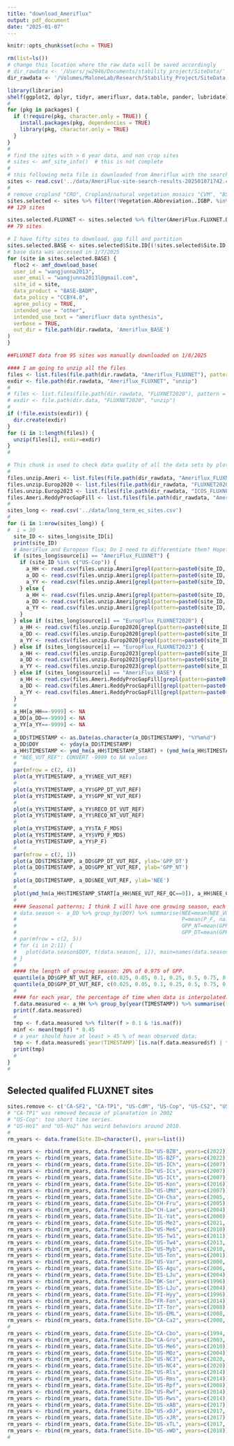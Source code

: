 ```yaml
---
title: "download_Ameriflux"
output: pdf_document
date: "2025-01-07"
---
```


```r
knitr::opts_chunk$set(echo = TRUE)
```


```r
rm(list=ls())
# change this location where the raw data will be saved accordingly
# dir_rawdata <- '/Users/jw2946/Documents/stability_project/SiteData/'
dir_rawdata <- '/Volumes/MaloneLab/Research/Stability_Project/SiteData'

```



```r
library(librarian)
shelf(ggplot2, dplyr, tidyr, amerifluxr, data.table, pander, lubridate)
#
for (pkg in packages) {
  if (!require(pkg, character.only = TRUE)) {
    install.packages(pkg, dependencies = TRUE)
    library(pkg, character.only = TRUE)
  }
}
#
# find the sites with > 6 year data, and non crop sites
# sites <- amf_site_info()  # this is not complete
#
# this following meta file is downloaded from Ameriflux with the search criteria: FC=true, NEE=true, data length >= 5 years
sites <- read.csv('../data/AmeriFlux-site-search-results-202501071742.csv')
#
# remove cropland "CRO", Cropland/natural vegetation mosaics "CVM", "BSV": Barren?, water: "WAT", Urban and built-up lands:"URB", Snow and ice: "SNO"
sites.selected <- sites %>% filter(!Vegetation.Abbreviation..IGBP. %in% c("CRO", "CVM", "BSV", "WAT", "URB", "SNO")) %>% filter(Data.Use.Policy=='CC-BY-4.0')
## 129 sites

sites.selected.FLUXNET <- sites.selected %>% filter(AmeriFlux.FLUXNET.Data.End - AmeriFlux.FLUXNET.Data.Start >= 4)
## 79 sites

# I have fifty sites to download, gap fill and partition
sites.selected.BASE <- sites.selected$Site.ID[(!sites.selected$Site.ID %in% sites.selected.FLUXNET$Site.ID)]
# base data was accessed in 1/7/2025
for (site in sites.selected.BASE) {
  floc2 <- amf_download_base(
  user_id = "wangjunna2013",
  user_email = "wangjunna2013l@gmail.com",
  site_id = site,
  data_product = "BASE-BADM",
  data_policy = "CCBY4.0",
  agree_policy = TRUE,
  intended_use = "other",
  intended_use_text = "amerifluxr data synthesis",
  verbose = TRUE,
  out_dir = file.path(dir.rawdata, 'Ameriflux_BASE')
)
}

##FLUXNET data from 95 sites was manually downloaded on 1/8/2025
```


```r
#### I am going to unzip all the files
files <- list.files(file.path(dir.rawdata, "Ameriflux_FLUXNET"), pattern = "\\.zip$", full.names = T)
exdir <- file.path(dir.rawdata, "Ameriflux_FLUXNET", "unzip")
# 
# files <- list.files(file.path(dir.rawdata, "FLUXNET2020"), pattern = "\\.zip$", full.names = T)
# exdir <- file.path(dir.data, "FLUXNET2020", "unzip")
#
if (!file.exists(exdir)) {
  dir.create(exdir)
}
for (i in 1:length(files)) {
  unzip(files[i], exdir=exdir)
}
#
```


```r
# This chunk is used to check data quality of all the data sets by plotting key variables.
# 
files.unzip.Ameri <- list.files(file.path(dir_rawdata, "Ameriflux_FLUXNET", "unzip"), full.names = T)
files.unzip.Europ2020 <- list.files(file.path(dir_rawdata, "FLUXNET2020", "unzip"), full.names = T)
files.unzip.Europ2023 <- list.files(file.path(dir_rawdata, "ICOS_FLUXNET", "unzip_connect2020"), full.names = T)
files.Ameri.ReddyProcGapFill <- list.files(file.path(dir_rawdata, "Ameriflux_BASE", "ReddyProcGapFill"), full.names=T)
#
sites_long <- read.csv('../data/long_term_ec_sites.csv')
#
for (i in 1:nrow(sites_long)) {
#  i = 30
  site_ID <- sites_long$site_ID[i]
  print(site_ID)
  # AmeriFlux and European flux; Do I need to differentiate them? Hopefully they use the same notation
  if (sites_long$source[i] == "AmeriFlux_FLUXNET") {
    if (site_ID %in% c("US-Cop")) {
      a_HH <- read.csv(files.unzip.Ameri[grepl(pattern=paste0(site_ID, "_FLUXNET_FULLSET_HR"), files.unzip.Ameri)])
      a_DD <- read.csv(files.unzip.Ameri[grepl(pattern=paste0(site_ID, "_FLUXNET_FULLSET_DD"), files.unzip.Ameri)])
      a_YY <- read.csv(files.unzip.Ameri[grepl(pattern=paste0(site_ID, "_FLUXNET_FULLSET_YY"), files.unzip.Ameri)])
    } else {
      a_HH <- read.csv(files.unzip.Ameri[grepl(pattern=paste0(site_ID, "_FLUXNET_FULLSET_HH"), files.unzip.Ameri)])
      a_DD <- read.csv(files.unzip.Ameri[grepl(pattern=paste0(site_ID, "_FLUXNET_FULLSET_DD"), files.unzip.Ameri)])
      a_YY <- read.csv(files.unzip.Ameri[grepl(pattern=paste0(site_ID, "_FLUXNET_FULLSET_YY"), files.unzip.Ameri)]) 
    }
  } else if (sites_long$source[i] == "EuropFlux_FLUXNET2020") {
    a_HH <- read.csv(files.unzip.Europ2020[grepl(pattern=paste0(site_ID, "_FLUXNET2015_FULLSET_HH"), files.unzip.Europ2020)])
    a_DD <- read.csv(files.unzip.Europ2020[grepl(pattern=paste0(site_ID, "_FLUXNET2015_FULLSET_DD"), files.unzip.Europ2020)])
    a_YY <- read.csv(files.unzip.Europ2020[grepl(pattern=paste0(site_ID, "_FLUXNET2015_FULLSET_YY"), files.unzip.Europ2020)])
  } else if (sites_long$source[i] == "EuropFlux_FLUXNET2023") {
    a_HH <- read.csv(files.unzip.Europ2023[grepl(pattern=paste0(site_ID, "_FLUXNET_HH"), files.unzip.Europ2023)])
    a_DD <- read.csv(files.unzip.Europ2023[grepl(pattern=paste0(site_ID, "_FLUXNET_DD"), files.unzip.Europ2023)])
    a_YY <- read.csv(files.unzip.Europ2023[grepl(pattern=paste0(site_ID, "_FLUXNET_YY"), files.unzip.Europ2023)])
  } else if (sites_long$source[i] == "AmeriFlux_BASE") {
    a_HH <- read.csv(files.Ameri.ReddyProcGapFill[grepl(pattern=paste0(site_ID, "_EDDYPROC_FULLSET_HH"), files.Ameri.ReddyProcGapFill)])
    a_DD <- read.csv(files.Ameri.ReddyProcGapFill[grepl(pattern=paste0(site_ID, "_EDDYPROC_FULLSET_DD"), files.Ameri.ReddyProcGapFill)])
    a_YY <- read.csv(files.Ameri.ReddyProcGapFill[grepl(pattern=paste0(site_ID, "_EDDYPROC_FULLSET_YY"), files.Ameri.ReddyProcGapFill)])
  }
  #
  a_HH[a_HH==-9999] <- NA
  a_DD[a_DD==-9999] <- NA
  a_YY[a_YY==-9999] <- NA
  #
  a_DD$TIMESTAMP <- as.Date(as.character(a_DD$TIMESTAMP), "%Y%m%d")
  a_DD$DOY       <- yday(a_DD$TIMESTAMP)
  a_HH$TIMESTAMP <- ymd_hm(a_HH$TIMESTAMP_START) + (ymd_hm(a_HH$TIMESTAMP_END) - ymd_hm(a_HH$TIMESTAMP_START)) / 2.0
  # "NEE_VUT_REF": CONVERT -9999 to NA values
  #
  par(mfrow = c(2, 4))
  plot(a_YY$TIMESTAMP, a_YY$NEE_VUT_REF)
  #
  plot(a_YY$TIMESTAMP, a_YY$GPP_DT_VUT_REF)
  plot(a_YY$TIMESTAMP, a_YY$GPP_NT_VUT_REF)
  #
  plot(a_YY$TIMESTAMP, a_YY$RECO_DT_VUT_REF)
  plot(a_YY$TIMESTAMP, a_YY$RECO_NT_VUT_REF)
  #
  plot(a_YY$TIMESTAMP, a_YY$TA_F_MDS)
  plot(a_YY$TIMESTAMP, a_YY$VPD_F_MDS)
  plot(a_YY$TIMESTAMP, a_YY$P_F)
  #
  par(mfrow = c(2, 1))
  plot(a_DD$TIMESTAMP, a_DD$GPP_DT_VUT_REF, ylab='GPP_DT')
  plot(a_DD$TIMESTAMP, a_DD$GPP_NT_VUT_REF, ylab='GPP_NT')
  #
  plot(a_DD$TIMESTAMP, a_DD$NEE_VUT_REF, ylab='NEE')
  # 
  plot(ymd_hm(a_HH$TIMESTAMP_START[a_HH$NEE_VUT_REF_QC==0]), a_HH$NEE_CUT_REF[a_HH$NEE_VUT_REF_QC==0], ylab='NEE_obsv')
  #
  #### Seasonal patterns; I think I will have one growing season, each year;
  # data.season <- a_DD %>% group_by(DOY) %>% summarise(NEE=mean(NEE_VUT_REF, na.rm=T), NEE_DT=mean(NEE_VUT_REF_DAY, na.rm=T), NEE_NT=mean(NEE_CUT_REF_NIGHT, na.rm=T),
  #                                                     P=mean(P_F, na.rm=T), VPD=mean(VPD_F_MDS, na.rm=T), TA=mean(TA_F_MDS, na.rm=T), # TA=mean(TA_F_MDS, na.rm=T),
  #                                                     GPP_NT=mean(GPP_NT_VUT_REF, na.rm=T), RECO_NT=mean(RECO_NT_VUT_REF, na.rm=T),
  #                                                     GPP_DT=mean(GPP_DT_VUT_REF, na.rm=T), RECO_DT=mean(RECO_DT_VUT_REF, na.rm=T))
  # par(mfrow = c(2, 5))
  # for (i in 2:11) {
  #   plot(data.season$DOY, t(data.season[, i]), main=names(data.season)[i])
  # }
  #
  #### the length of growing season: 20% of 0.975 of GPP.
  quantile(a_DD$GPP_NT_VUT_REF, c(0.025, 0.05, 0.1, 0.25, 0.5, 0.75, 0.9, 0.95, 0.975), na.rm=T)
  quantile(a_DD$GPP_DT_VUT_REF, c(0.025, 0.05, 0.1, 0.25, 0.5, 0.75, 0.9, 0.95, 0.975), na.rm=T)
  #
  #### for each year, the percentage of time when data is interpolated. 
  f.data.measured <- a_HH %>% group_by(year(TIMESTAMP)) %>% summarise(f=sum(NEE_VUT_REF_QC==0) / n(), name=site_ID)
  print(f.data.measured)
  #
  tmp <- f.data.measured %>% filter(f > 0.1 & !is.na(f))
  minf <- mean(tmp$f) * 0.45
  # a year should have at least > 45 % of mean observed data; 
  tmp <- f.data.measured$`year(TIMESTAMP)`[is.na(f.data.measured$f) | f.data.measured$f < minf]
  print(tmp)
  #
}
#
```

## Selected qualifed FLUXNET sites
```r
sites.remove <- c('CA-SF2', "CA-TP1", "US-CdM", "US-Cop", "US-CS2", "US-KS2" )
# "CA-TP1" was removed because of planatation in 2002
# "US-Cop": too short time series.
# "US-Ho1" and "US-Ho2" has weird behaviors around 2010. 
# 
rm_years <- data.frame(Site.ID=character(), years=list())

rm_years <- rbind(rm_years, data.frame(Site.ID="US-BZB", years=c(2022)))
rm_years <- rbind(rm_years, data.frame(Site.ID="US-BZF", years=c(2022)))
rm_years <- rbind(rm_years, data.frame(Site.ID="US-ICh", years=c(2007)))
rm_years <- rbind(rm_years, data.frame(Site.ID="US-ICs", years=c(2007)))
rm_years <- rbind(rm_years, data.frame(Site.ID="US-ICt", years=c(2007)))
rm_years <- rbind(rm_years, data.frame(Site.ID="US-Kon", years=c(2016)))
rm_years <- rbind(rm_years, data.frame(Site.ID="US-UMd", years=c(2007)))
rm_years <- rbind(rm_years, data.frame(Site.ID="CH-Cha", years=c(2005, 2009)))
rm_years <- rbind(rm_years, data.frame(Site.ID="CH-Fru", years=c(2005)))
rm_years <- rbind(rm_years, data.frame(Site.ID="CH-Lae", years=c(2004)))
rm_years <- rbind(rm_years, data.frame(Site.ID="IL-Yat", years=c(2000)))
rm_years <- rbind(rm_years, data.frame(Site.ID="US-Me2", years=c(2021, 2022)))
rm_years <- rbind(rm_years, data.frame(Site.ID="US-Me6", years=c(2010)))
rm_years <- rbind(rm_years, data.frame(Site.ID="US-Tw1", years=c(2011)))
rm_years <- rbind(rm_years, data.frame(Site.ID="US-Tw4", years=c(2013, 2021)))
rm_years <- rbind(rm_years, data.frame(Site.ID="US-Myb", years=c(2010, 2011)))
rm_years <- rbind(rm_years, data.frame(Site.ID="US-Ton", years=c(2001)))   
rm_years <- rbind(rm_years, data.frame(Site.ID="US-Var", years=c(2000, 2021)))   # 2021
rm_years <- rbind(rm_years, data.frame(Site.ID="ES-Agu", years=c(2006, 2013, 2014, 2015, 2016, 2017)))
rm_years <- rbind(rm_years, data.frame(Site.ID="ES-LJu", years=c(2004)))
rm_years <- rbind(rm_years, data.frame(Site.ID="DK-Sor", years=c(1996)))
rm_years <- rbind(rm_years, data.frame(Site.ID="ES-LJu", years=c(2004)))
rm_years <- rbind(rm_years, data.frame(Site.ID="FI-Hyy", years=c(1996)))
rm_years <- rbind(rm_years, data.frame(Site.ID="FR-Fon", years=c(2014)))
rm_years <- rbind(rm_years, data.frame(Site.ID="IT-Tor", years=c(2008)))
rm_years <- rbind(rm_years, data.frame(Site.ID="US-EML", years=c(2008, 2015, 2020)))
rm_years <- rbind(rm_years, data.frame(Site.ID="CA-Ca2", years=c(2000, 2001)))
#
rm_years <- rbind(rm_years, data.frame(Site.ID="CA-Cbo", years=c(1994, 1995, 2004)))
rm_years <- rbind(rm_years, data.frame(Site.ID="CA-Gro", years=c(2003, 2014)))        # 2014 is added, due to bad data quality. 
rm_years <- rbind(rm_years, data.frame(Site.ID="US-Me6", years=c(2010)))
rm_years <- rbind(rm_years, data.frame(Site.ID="US-MOz", years=c(2004)))
rm_years <- rbind(rm_years, data.frame(Site.ID="US-NC3", years=c(2020, 2021)))
rm_years <- rbind(rm_years, data.frame(Site.ID="US-NC4", years=c(2020)))
rm_years <- rbind(rm_years, data.frame(Site.ID="US-Rls", years=c(2014)))
rm_years <- rbind(rm_years, data.frame(Site.ID="US-Rms", years=c(2014)))
rm_years <- rbind(rm_years, data.frame(Site.ID="US-Rpf", years=c(2008)))
rm_years <- rbind(rm_years, data.frame(Site.ID="US-Rwf", years=c(2014)))
rm_years <- rbind(rm_years, data.frame(Site.ID="US-Rws", years=c(2014)))
rm_years <- rbind(rm_years, data.frame(Site.ID="US-xAB", years=c(2017)))
rm_years <- rbind(rm_years, data.frame(Site.ID="US-xDJ", years=c(2017, 2019)))
rm_years <- rbind(rm_years, data.frame(Site.ID="US-xJR", years=c(2017)))
rm_years <- rbind(rm_years, data.frame(Site.ID="US-xTL", years=c(2017, 2018, 2019)))
rm_years <- rbind(rm_years, data.frame(Site.ID="US-xWD", years=c(2018)))
#

```

